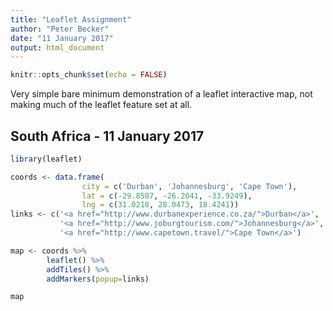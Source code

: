 ```yaml
---
title: "Leaflet Assignment"
author: "Peter Becker"
date: "11 January 2017"
output: html_document
---
```


```r
knitr::opts_chunk$set(echo = FALSE)
```

Very simple bare minimum demonstration of a leaflet interactive map, not making much of the leaflet feature set at all.

## South Africa - 11 January 2017

```r

library(leaflet)

coords <- data.frame(
                city = c('Durban', 'Johannesburg', 'Cape Town'),
                lat = c(-29.8587, -26.2041, -33.9249),
                lng = c(31.0218, 28.0473, 18.4241))
links <- c('<a href="http://www.durbanexperience.co.za/">Durban</a>',
           '<a href="http://www.joburgtourism.com/">Johannesburg</a>', 
           '<a href="http://www.capetown.travel/">Cape Town</a>')

map <- coords %>%
        leaflet() %>%
        addTiles() %>%
        addMarkers(popup=links)

map
```


